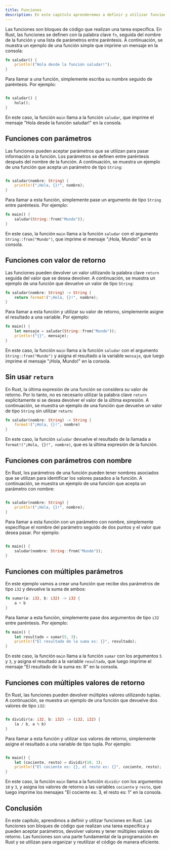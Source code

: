 ```yaml
---
title: Funciones
description: En este capítulo aprenderemos a definir y utilizar funciones en Rust.
---
```


Las funciones son bloques de código que realizan una tarea específica. En Rust, las funciones se definen con la palabra clave `fn`, seguida del nombre de la función y una lista de parámetros entre paréntesis. A continuación, se muestra un ejemplo de una función simple que imprime un mensaje en la consola:

```rust
fn saludar() {
    println!("Hola desde la función saludar!");
}
```

Para llamar a una función, simplemente escriba su nombre seguido de paréntesis. Por ejemplo:

```rust

fn saludar() {
    hola();
}
```

En este caso, la función `main` llama a la función `saludar`, que imprime el mensaje "Hola desde la función saludar!" en la consola.

## Funciones con parámetros

Las funciones pueden aceptar parámetros que se utilizan para pasar información a la función. Los parámetros se definen entre paréntesis después del nombre de la función. A continuación, se muestra un ejemplo de una función que acepta un parámetro de tipo `String`:

```rust

fn saludar(nombre: String) {
    println!("¡Hola, {}!", nombre);
}
```

Para llamar a esta función, simplemente pase un argumento de tipo `String` entre paréntesis. Por ejemplo:

```rust
fn main() {
    saludar(String::from("Mundo"));
}
```

En este caso, la función `main` llama a la función `saludar` con el argumento `String::from("Mundo")`, que imprime el mensaje "¡Hola, Mundo!" en la consola.

## Funciones con valor de retorno

Las funciones pueden devolver un valor utilizando la palabra clave `return` seguida del valor que se desea devolver. A continuación, se muestra un ejemplo de una función que devuelve un valor de tipo `String`:

```rust
fn saludar(nombre: String) -> String {
    return format!("¡Hola, {}!", nombre);
}
```

Para llamar a esta función y utilizar su valor de retorno, simplemente asigne el resultado a una variable. Por ejemplo:

```rust
fn main() {
    let mensaje = saludar(String::from("Mundo"));
    println!("{}", mensaje);
}
```

En este caso, la función `main` llama a la función `saludar` con el argumento `String::from("Mundo")` y asigna el resultado a la variable `mensaje`, que luego imprime el mensaje "¡Hola, Mundo!" en la consola.

## Sin usar `return`

En Rust, la última expresión de una función se considera su valor de retorno. Por lo tanto, no es necesario utilizar la palabra clave `return` explícitamente si se desea devolver el valor de la última expresión. A continuación, se muestra un ejemplo de una función que devuelve un valor de tipo `String` sin utilizar `return`:

```rust
fn saludar(nombre: String) -> String {
    format!("¡Hola, {}!", nombre)
}
```

En este caso, la función `saludar` devuelve el resultado de la llamada a `format!("¡Hola, {}!", nombre)`, que es la última expresión de la función.

## Funciones con parámetros con nombre

En Rust, los parámetros de una función pueden tener nombres asociados que se utilizan para identificar los valores pasados a la función. A continuación, se muestra un ejemplo de una función que acepta un parámetro con nombre:

```rust

fn saludar(nombre: String) {
    println!("¡Hola, {}!", nombre);
}
```

Para llamar a esta función con un parámetro con nombre, simplemente especifique el nombre del parámetro seguido de dos puntos y el valor que desea pasar. Por ejemplo:

```rust

fn main() {
    saludar(nombre: String::from("Mundo"));
}
```


## Funciones con múltiples parámetros

En este ejemplo vamos a crear una función que recibe dos parámetros de tipo `i32` y devuelve la suma de ambos:

```rust
fn sumar(a: i32, b: i32) -> i32 {
    a + b
}
```

Para llamar a esta función, simplemente pase dos argumentos de tipo `i32` entre paréntesis. Por ejemplo:

```rust
fn main() {
    let resultado = sumar(5, 3);
    println!("El resultado de la suma es: {}", resultado);
}
```

En este caso, la función `main` llama a la función `sumar` con los argumentos `5` y `3`, y asigna el resultado a la variable `resultado`, que luego imprime el mensaje "El resultado de la suma es: 8" en la consola.

## Funciones con múltiples valores de retorno

En Rust, las funciones pueden devolver múltiples valores utilizando tuplas. A continuación, se muestra un ejemplo de una función que devuelve dos valores de tipo `i32`:

```rust

fn dividir(a: i32, b: i32) -> (i32, i32) {
    (a / b, a % b)
}
```

Para llamar a esta función y utilizar sus valores de retorno, simplemente asigne el resultado a una variable de tipo tupla. Por ejemplo:

```rust

fn main() {
    let (cociente, resto) = dividir(10, 3);
    println!("El cociente es: {}, el resto es: {}", cociente, resto);
}
```

En este caso, la función `main` llama a la función `dividir` con los argumentos `10` y `3`, y asigna los valores de retorno a las variables `cociente` y `resto`, que luego imprime los mensajes "El cociente es: 3, el resto es: 1" en la consola.

## Conclusión

En este capítulo, aprendimos a definir y utilizar funciones en Rust. Las funciones son bloques de código que realizan una tarea específica y pueden aceptar parámetros, devolver valores y tener múltiples valores de retorno. Las funciones son una parte fundamental de la programación en Rust y se utilizan para organizar y reutilizar el código de manera eficiente.












